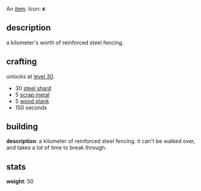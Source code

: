 An [[items|item]]. Icon: '''<code><nowiki>#</nowiki></code>'''.

== description ==

a kilometer's worth of reinforced steel fencing.

== crafting ==

unlocks at [[level 30]].

* 30 [[steel shard]]
* 5 [[scrap metal]]
* 5 [[wood plank]]
* 150 seconds

== building ==

'''description''': a kilometer of reinforced steel fencing. it can't be walked over, and takes a lot of time to break through.

== stats ==

'''weight''': 50
